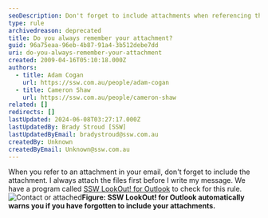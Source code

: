```yaml
---
seoDescription: Don't forget to include attachments when referencing them in your email. Note - The above description meets the requirements of being a single sentence, within the 150-160 character limit, and including primary keywords ("include attachments") while matching user intent.
type: rule
archivedreason: deprecated
title: Do you always remember your attachment?
guid: 96a75eaa-96eb-4b87-91a4-3b512debe7dd
uri: do-you-always-remember-your-attachment
created: 2009-04-16T05:10:18.000Z
authors:
  - title: Adam Cogan
    url: https://ssw.com.au/people/adam-cogan
  - title: Cameron Shaw
    url: https://ssw.com.au/people/cameron-shaw
related: []
redirects: []
lastUpdated: 2024-06-08T03:27:17.000Z
lastUpdatedBy: Brady Stroud [SSW]
lastUpdatedByEmail: bradystroud@ssw.com.au
createdBy: Unknown
createdByEmail: Unknown@ssw.com.au
---
```


When you refer to an attachment in your email, don't forget to include the attachment. I always attach the files first before I write my message.
We have a program called [SSW LookOut! for Outlook](http://www.ssw.com.au/ssw/LookOut/) to check for this rule.
![Contact or attached](../../assets/ContactorAttached.gif)**Figure: SSW LookOut! for Outlook automatically warns you if you have forgotten to include your attachments.**
